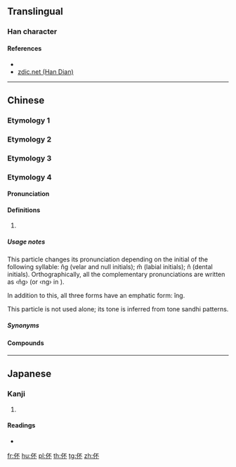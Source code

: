{{character info/new}}
==Translingual==

===Han character===
{{Han char|rn=9|rad=人|as=04|sn=6|four=21290|canj=OMF|ids=⿰亻不}}

====References====
* {{Han ref|kx=0096.080|dkj=00446|hdz=10119.030|uh=4F13|ud=20243|bh=C9B8|bd=51640}}
* [http://www.zdic.net/zd/zi/ZdicE4ZdicBCZdic93.htm zdic.net (Han Dian)]

----

==Chinese==
{{zh-forms}}

===Etymology 1===
{{zh-see|伾|v|mighty}}

===Etymology 2===
{{zh-see|不|v|no, not}}

===Etymology 3===
{{zh-see|背|v|back; behind; betray}}

===Etymology 4===

====Pronunciation====
{{zh-pron
|md=n̂g/îng
|cat=adv
}}

====Definitions====
{{zh-hanzi}}

# {{lb|zh|Min Dong}} {{n-g|Negation particle.}}
#: {{zh-x|伓講|not speak; not say; needless to say|tr=n̂g-gōng|MD}}
#: {{zh-x|伓成|inappropriate; unwilling|tr=n̂g-siàng|MD}}
#: {{zh-x|伓捌|not know|tr=n̂g-báik|MD}}
#: {{zh-x|去 伓 去？|tr=kó̤-n̂g-kó̤|Do you want to go?|MD}}

=====Usage notes=====
This particle changes its pronunciation depending on the initial of the following syllable: n̂g (velar and null initials); m̂ (labial initials); n̂ (dental initials). Orthographically, all the complementary pronunciations are written as ‹n̂g› (or ‹ng› in {{zh-ref|Maclay (1929)}}).

In addition to this, all three forms have an emphatic form: îng.

This particle is not used alone; its tone is inferred from tone sandhi patterns.

=====Synonyms=====
{{zh-dial|不}}

====Compounds====
{{zh-der|伓是|伓使|伓好|伓通|伓便|伓應|伓講|伓是形|伓成|伓存|伓存意|伓在覺|伓啻|伓比|伓覺|伓中|伓該|伓管}}

----

==Japanese==

===Kanji===
{{ja-kanji|grade=|rs=人04}}

# {{defn|lang=ja|sort=人04}}

====Readings====
* {{ja-readings|on=[[はい]] (hai), [[へ]] (he), [[ひ]] (hi)|kun=}}

[[fr:伓]]
[[hu:伓]]
[[pl:伓]]
[[th:伓]]
[[tg:伓]]
[[zh:伓]]